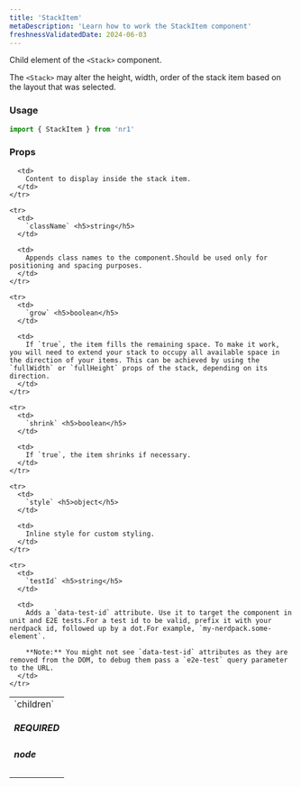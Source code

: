 ```yaml
---
title: 'StackItem'
metaDescription: 'Learn how to work the StackItem component'
freshnessValidatedDate: 2024-06-03
---
```


Child element of the `<Stack>` component.

The `<Stack>` may alter the height, width, order of the stack item based on the layout that was selected.

### Usage

```js
import { StackItem } from 'nr1'
```

### Props

<table>
  <tbody>
    <tr>
      <td>
        `children` <h5>REQUIRED</h5> <h5>node</h5>
      </td>

      <td>
        Content to display inside the stack item.
      </td>
    </tr>

    <tr>
      <td>
        `className` <h5>string</h5>
      </td>

      <td>
        Appends class names to the component.Should be used only for positioning and spacing purposes.
      </td>
    </tr>

    <tr>
      <td>
        `grow` <h5>boolean</h5>
      </td>

      <td>
        If `true`, the item fills the remaining space. To make it work, you will need to extend your stack to occupy all available space in the direction of your items. This can be achieved by using the `fullWidth` or `fullHeight` props of the stack, depending on its direction.
      </td>
    </tr>

    <tr>
      <td>
        `shrink` <h5>boolean</h5>
      </td>

      <td>
        If `true`, the item shrinks if necessary.
      </td>
    </tr>

    <tr>
      <td>
        `style` <h5>object</h5>
      </td>

      <td>
        Inline style for custom styling.
      </td>
    </tr>

    <tr>
      <td>
        `testId` <h5>string</h5>
      </td>

      <td>
        Adds a `data-test-id` attribute. Use it to target the component in unit and E2E tests.For a test id to be valid, prefix it with your nerdpack id, followed up by a dot.For example, `my-nerdpack.some-element`.

        **Note:** You might not see `data-test-id` attributes as they are removed from the DOM, to debug them pass a `e2e-test` query parameter to the URL.
      </td>
    </tr>
  </tbody>
</table>
